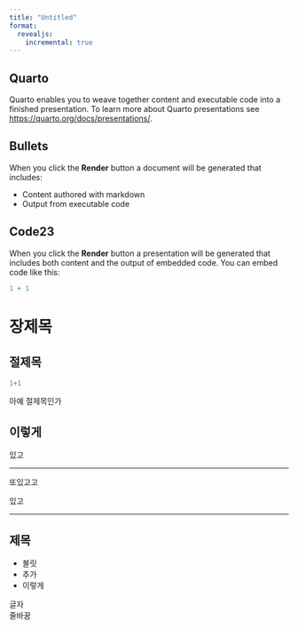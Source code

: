 ```yaml
---
title: "Untitled"
format: 
  revealjs:
    incremental: true   
---
```


## Quarto

Quarto enables you to weave together content and executable code into a finished presentation. To learn more about Quarto presentations see <https://quarto.org/docs/presentations/>.

## Bullets

When you click the **Render** button a document will be generated that includes:

-   Content authored with markdown
-   Output from executable code

## Code23

When you click the **Render** button a presentation will be generated that includes both content and the output of embedded code. You can embed code like this:

```r
1 + 1
```


# 장제목

## 절제목

```r
1+1
```

아예 절제목인가


## 이렇게

있고

---

또있고고

있고

---

## 제목  {background-color="#806040   "}

- 불릿  
- 추가
<br>
- 이렇게


글자  
줄바꿈